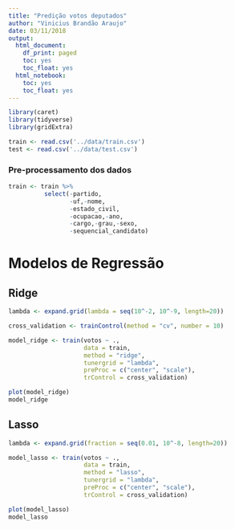 ```yaml
---
title: "Predição votos deputados"
author: "Vinicius Brandão Araujo"
date: 03/11/2018
output:
  html_document:
    df_print: paged
    toc: yes
    toc_float: yes
  html_notebook:
    toc: yes
    toc_float: yes
---
```


```r
library(caret)
library(tidyverse)
library(gridExtra)
```

```r
train <- read.csv('../data/train.csv')
test <- read.csv('../data/test.csv')
```

### Pre-processamento dos dados
```r
train <- train %>%   
          select(-partido,
                 -uf,-nome,
                 -estado_civil,
                 -ocupacao,-ano,
                 -cargo,-grau,-sexo,
                 -sequencial_candidato)

```


# Modelos de Regressão

## Ridge

```r
lambda <- expand.grid(lambda = seq(10^-2, 10^-9, length=20))

cross_validation <- trainControl(method = "cv", number = 10)

model_ridge <- train(votos ~ .,
                     data = train,
                     method = "ridge",
                     tunergrid = "lambda",
                     preProc = c("center", "scale"),
                     trControl = cross_validation)

plot(model_ridge)
model_ridge
```

## Lasso

```r
lambda <- expand.grid(fraction = seq(0.01, 10^-8, length=20))

model_lasso <- train(votos ~ .,
                     data = train,
                     method = "lasso",
                     tunergrid = "lambda",
                     preProc = c("center", "scale"),
                     trControl = cross_validation)

plot(model_lasso)
model_lasso
```

